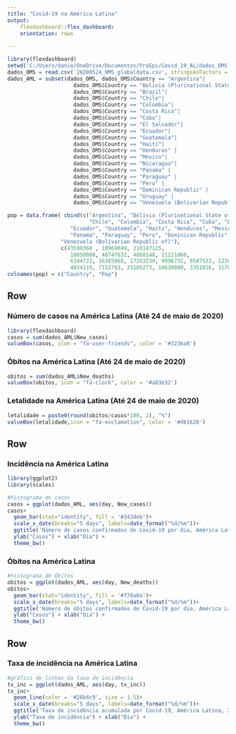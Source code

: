 ```yaml
---
title: "Covid-19 na América Latina"
output: 
    flexdashboard::flex_dashboard:
    orientation: rows
  
---
```


```r
library(flexdashboard)
setwd('C:/Users/danie/OneDrive/Documentos/ProEpi/Covid_19_AL/dados_OMS')
dados_OMS = read.csv('20200524_OMS_globaldata.csv', stringsAsFactors = F)
dados_AML = subset(dados_OMS, dados_OMS$Country == "Argentina"|
                     dados_OMS$Country == "Bolivia (Plurinational State of)"|
                     dados_OMS$Country == "Brazil"|
                     dados_OMS$Country == "Chile"|
                     dados_OMS$Country == "Colombia"|
                     dados_OMS$Country == "Costa Rica"|
                     dados_OMS$Country == "Cuba"|
                     dados_OMS$Country == "El Salvador"|
                     dados_OMS$Country == "Ecuador"|
                     dados_OMS$Country == "Guatemala"|
                     dados_OMS$Country == "Haiti"|
                     dados_OMS$Country == "Honduras" |
                     dados_OMS$Country == "Mexico"|
                     dados_OMS$Country == "Nicaragua"|
                     dados_OMS$Country == "Panama" |
                     dados_OMS$Country == "Paraguay" |
                     dados_OMS$Country == "Peru" |
                     dados_OMS$Country == "Dominican Republic" |
                     dados_OMS$Country == "Uruguay" |
                     dados_OMS$Country == "Venezuela (Bolivarian Republic of)")

pop = data.frame( cbind(c("Argentina", "Bolivia (Plurinational State of)", "Brazil", 
                          "Chile", "Colombia", "Costa Rica", "Cuba", "El Salvador",
                    "Ecuador", "Guatemala", "Haiti", "Honduras", "Mexico", "Nicaragua",
                    "Panama", "Paraguay", "Peru", "Dominican Republic", "Uruguay",
                 "Venezuela (Bolivarian Republic of)"),
                 c(43590368 , 10969049, 210147125, 
                    18050000, 48747632, 4868148, 11221060,
                    6344722, 16385068, 17263239, 9996731, 9587522, 123675325, 6167237,
                    4034119, 7152703, 33105273, 10630000, 3351016, 31703499)))
colnames(pop) = c("Country", "Pop")


```

Row 
-------------------------------------
### Número de casos na América Latina (Até 24 de maio de 2020)
    
```r
library(flexdashboard)
casos = sum(dados_AML$New_cases)
valueBox(casos, icon = "fa-user-friends", color = '#3236a8')
```
 

### Óbitos na América Latina (Até 24 de maio de 2020)
    
```r
obitos = sum(dados_AML$New_deaths)
valueBox(obitos, icon = "fa-clock", color = '#a83e32')
``` 
 

### Letalidade na América Latina (Até 24 de maio de 2020)
    
```r
letalidade = paste0(round(obitos/casos*100, 2), "%")
valueBox(letalidade,icon = "fa-exclamation", color = '#db1620')
``` 


Row 
-------------------------------------
### Incidência na América Latina
    
```r
library(ggplot2)
library(scales)

#histograma de casos 
casos = ggplot(dados_AML, aes(day, New_cases))
casos+ 
  geom_bar(stat="identity", fill = '#3434eb')+
  scale_x_date(breaks="5 days", labels=date_format("%d/%m"))+
  ggtitle('Número de casos confirmados de Covid-19 por dia, América Latina, 24 de maio de 2020')+
  ylab("Casos") + xlab("Dia") +
  theme_bw() 
```
    

### Óbitos na América Latina

```r
#histograma de Óbitos
obitos = ggplot(dados_AML, aes(day, New_deaths))
obitos+ 
  geom_bar(stat="identity", fill = '#f70a0a')+
  scale_x_date(breaks="5 days", labels=date_format("%d/%m"))+
  ggtitle('Número de óbitos confirmados de Covid-19 por dia, América Latina, 24 de maio de 2020')+
  ylab("Casos") + xlab("Dia") +
  theme_bw() 
```


Row 
-------------------------------------
### Taxa de incidência na América Latina 

```r
#gráfico de linhas da taxa de incidência
tx_inc = ggplot(dados_AML, aes(day, tx_inc))
tx_inc+
  geom_line(color = '#28b4c9', size = 1.5)+
  scale_x_date(breaks="5 days", labels=date_format("%d/%m"))+
  ggtitle('Taxa de incidência acumulada por Covid-19, América Latina, 24 de maio de 2020')+
  ylab("Taxa de incidência") + xlab("Dia") +
  theme_bw()
```
